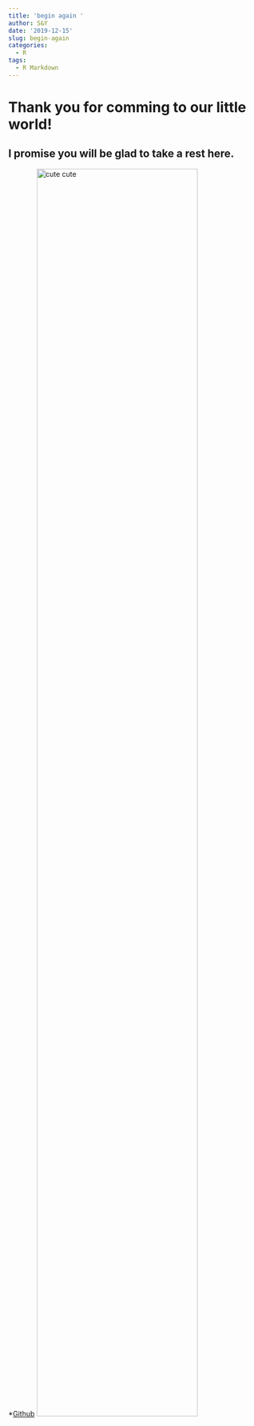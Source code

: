 ```yaml
---
title: 'begin again '
author: S&Y
date: '2019-12-15'
slug: begin-again
categories:
  - R
tags:
  - R Markdown
---
```


# **Thank you for comming to our little world! **
## I promise you will be glad to take a rest here. 

*[Github](www.github.com)
![cute cute](/post/2019-12-15-begin-again_files/36-367458_hello-kitty-my-melody-desktop-background.jpg){width=80%}